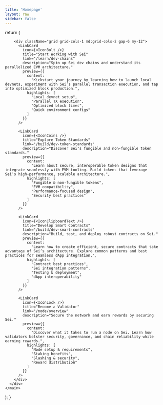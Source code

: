 ```yaml
---
title: 'Homepage'
layout: raw
sidebar: false
---
```



  return (
    <main className="pb-20">
      <div className="max-w-6xl mx-auto">
        <SeiIntro />

        <div className="grid grid-cols-1 md:grid-cols-2 gap-6 my-12">
          <LinkCard
            icon={<IconBolt />}
            title="Start Working with Sei"
            link="/learn/dev-chains"
            description="Spin up Sei dev chains and understand its parallelized EVM architecture."
            preview={{
              content:
                "Kickstart your journey by learning how to launch local devnets, experiment with Sei’s parallel transaction execution, and tap into optimized block production.",
              highlights: [
                "Local devnet setup",
                "Parallel TX execution",
                "Optimized block times",
                "Quick environment configs"
              ]
            }}
          />

          <LinkCard
            icon={<IconCoins />}
            title="Explore Token Standards"
            link="/build/dev-token-standards"
            description="Discover Sei's fungible and non-fungible token standards."
            preview={{
              content:
                "Learn about secure, interoperable token designs that integrate seamlessly with EVM tooling. Build tokens that leverage Sei’s high-performance, scalable architecture.",
              highlights: [
                "Fungible & non-fungible tokens",
                "EVM compatibility",
                "Performance-focused design",
                "Security best practices"
              ]
            }}
          />

          <LinkCard
            icon={<IconClipboardText />}
            title="Develop Smart Contracts"
            link="/build/dev-smart-contracts"
            description="Build, test, and deploy robust contracts on Sei."
            preview={{
              content:
                "Learn how to create efficient, secure contracts that take advantage of Sei’s architecture. Explore common patterns and best practices for seamless dApp integration.",
              highlights: [
                "Contract best practices",
                "Sei integration patterns",
                "Testing & deployment",
                "dApp interoperability"
              ]
            }}
          />

          <LinkCard
            icon={<IconLock />}
            title="Become a Validator"
            link="/node/overview"
            description="Secure the network and earn rewards by securing Sei."
            preview={{
              content:
                "Discover what it takes to run a node on Sei. Learn how validators bolster security, governance, and chain reliability while earning rewards.",
              highlights: [
                "Node setup & requirements",
                "Staking benefits",
                "Slashing & security",
                "Reward distribution"
              ]
            }}
          />
        </div>
      </div>
    </main>
  );
}
